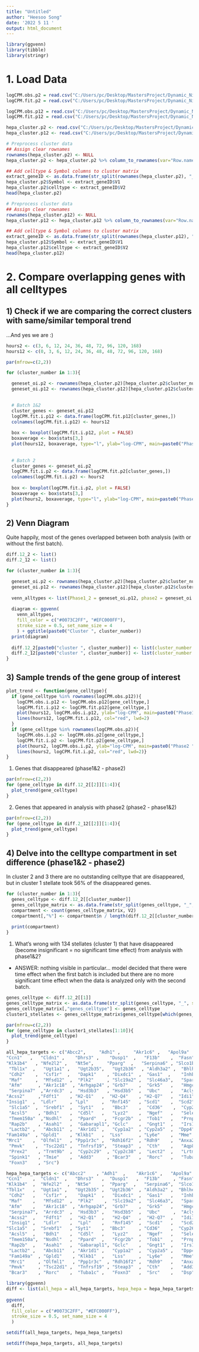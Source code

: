 ```yaml
---
title: "Untitled"
author: "Heesoo Song"
date: '2022 5 11 '
output: html_document
---
```


```r
library(ggvenn)
library(tibble)
library(stringr)
```


# 1. Load Data
```r
logCPM.obs.p2 = read.csv("C:/Users/pc/Desktop/MastersProject/Dynamic_NicheNet/DE_geneID+celltype_logCPM-obs_phase2.csv")
logCPM.fit.p2 = read.csv("C:/Users/pc/Desktop/MastersProject/Dynamic_NicheNet/DE_geneID+celltype_logCPM-fit_phase2.csv")

logCPM.obs.p12 = read.csv("C:/Users/pc/Desktop/MastersProject/Dynamic_NicheNet/DE_geneID+celltype_logCPM-obs_allphases.csv")
logCPM.fit.p12 = read.csv("C:/Users/pc/Desktop/MastersProject/Dynamic_NicheNet/DE_geneID+celltype_logCPM-fit_allphases.csv")
```

```r
hepa_cluster.p2 <- read.csv("C:/Users/pc/Desktop/MastersProject/Dynamic_NicheNet/DE_pseudobulk_cluster_phase2.csv")
hepa_cluster.p12 <- read.csv("C:/Users/pc/Desktop/MastersProject/Dynamic_NicheNet/DE_pseudobulk_cluster_allphases.csv")
```

```r
# Preprocess cluster data
## Assign clear rownames
rownames(hepa_cluster.p2) <- NULL
hepa_cluster.p2 <- hepa_cluster.p2 %>% column_to_rownames(var="Row.names")

## Add celltype & Symbol columns to cluster matrix
extract_geneID <- as.data.frame(str_split(rownames(hepa_cluster.p2), "_", simplify=TRUE))
hepa_cluster.p2$Symbol <- extract_geneID$V1
hepa_cluster.p2$celltype <- extract_geneID$V2
head(hepa_cluster.p2)
```

```r
# Preprocess cluster data
## Assign clear rownames
rownames(hepa_cluster.p12) <- NULL
hepa_cluster.p12 <- hepa_cluster.p12 %>% column_to_rownames(var="Row.names")

## Add celltype & Symbol columns to cluster matrix
extract_geneID <- as.data.frame(str_split(rownames(hepa_cluster.p12), "_", simplify=TRUE))
hepa_cluster.p12$Symbol <- extract_geneID$V1
hepa_cluster.p12$celltype <- extract_geneID$V2
head(hepa_cluster.p12)
```


# 2. Compare overlapping genes with all celltypes

## 1) Check if we are comparing the correct clusters with same/similar temporal trend
...And yes we are :)
```r
hours2 <- c(3, 6, 12, 24, 36, 48, 72, 96, 120, 168)
hours12 <- c(0, 3, 6, 12, 24, 36, 48, 48, 72, 96, 120, 168)

par(mfrow=c(2,2))

for (cluster_number in 1:3){

  geneset_oi.p2 <- rownames(hepa_cluster.p2)[hepa_cluster.p2$cluster_number == cluster_number]
  geneset_oi.p12 <- rownames(hepa_cluster.p12)[hepa_cluster.p12$cluster_number == cluster_number]
  

  # Batch 1&2
  cluster_genes <- geneset_oi.p12
  logCPM.fit.i.p12 <- data.frame(logCPM.fit.p12[cluster_genes,])
  colnames(logCPM.fit.i.p12) <- hours12
  
  box <- boxplot(logCPM.fit.i.p12, plot = FALSE)
  boxaverage <- box$stats[3,]
  plot(hours12, boxaverage, type="l", ylab="log-CPM", main=paste0("Phase1&2 Cluster ", cluster_number, " size: ", length(cluster_genes)), pch=16)
  
  
  # Batch 2
  cluster_genes <- geneset_oi.p2
  logCPM.fit.i.p2 <- data.frame(logCPM.fit.p2[cluster_genes,])
  colnames(logCPM.fit.i.p2) <- hours2
  
  box <- boxplot(logCPM.fit.i.p2, plot = FALSE)
  boxaverage <- box$stats[3,]
  plot(hours2, boxaverage, type="l", ylab="log-CPM", main=paste0("Phase2 Cluster ", cluster_number, " size: ", length(cluster_genes)), pch=16)
}
```


## 2) Venn Diagram
Quite happily, most of the genes overlapped between both analysis (with or without the first batch).
```r
diff.12_2 <- list()
diff.2_12 <- list()

for (cluster_number in 1:3){

  geneset_oi.p2 <- rownames(hepa_cluster.p2)[hepa_cluster.p2$cluster_number == cluster_number]
  geneset_oi.p12 <- rownames(hepa_cluster.p12)[hepa_cluster.p12$cluster_number == cluster_number]
  
  venn_alltypes <- list(Phase1_2 = geneset_oi.p12, phase2 = geneset_oi.p2)
  
  diagram <- ggvenn(
    venn_alltypes, 
    fill_color = c("#0073C2FF", "#EFC000FF"),
    stroke_size = 0.5, set_name_size = 4
    ) + ggtitle(paste0("Cluster ", cluster_number))
  print(diagram)
  
  diff.12_2[paste0("cluster ", cluster_number)] <- list(cluster_number = setdiff(geneset_oi.p12, geneset_oi.p2))
  diff.2_12[paste0("cluster ", cluster_number)] <- list(cluster_number = setdiff(geneset_oi.p2, geneset_oi.p12))
}
```


## 3) Sample trends of the gene group of interest
```r
plot_trend <- function(gene_celltype){
  if (gene_celltype %in% rownames(logCPM.obs.p12)){
    logCPM.obs.i.p12 <- logCPM.obs.p12[gene_celltype,]
    logCPM.fit.i.p12 <- logCPM.fit.p12[gene_celltype,]
    plot(hours12, logCPM.obs.i.p12, ylab="log-CPM", main=paste0("Phase1&2 ",gene_celltype), pch=16, col = rainbow(11)[factor(hours12)])
    lines(hours12, logCPM.fit.i.p12, col="red", lwd=2)
  }
  if (gene_celltype %in% rownames(logCPM.obs.p2)){
    logCPM.obs.i.p2 <- logCPM.obs.p2[gene_celltype,]
    logCPM.fit.i.p2 <- logCPM.fit.p2[gene_celltype,]
    plot(hours2, logCPM.obs.i.p2, ylab="log-CPM", main=paste0("Phase2 ",gene_celltype), pch=16, col = rainbow(11)[factor(hours2)])
    lines(hours2, logCPM.fit.i.p2, col="red", lwd=2)}
}
```

1. Genes that disappeared (phase1&2 - phase2)
```r
par(mfrow=c(2,2))
for (gene_celltype in diff.12_2[[2]][1:4]){
  plot_trend(gene_celltype)
}
```

2. Genes that appeared in analysis with phase2 (phase2 - phase1&2)
```r
par(mfrow=c(2,2))
for (gene_celltype in diff.2_12[[2]][1:4]){
  plot_trend(gene_celltype)
}
```


## 4) Delve into the celltype compartment in set difference (phase1&2 - phase2)
In cluster 2 and 3 there are no outstanding celltype that are disappeared, but in cluster 1 stellate took 56% of the disappeared genes.
```r
for (cluster_number in 1:3){
  genes_celltype <- diff.12_2[[cluster_number]]
  genes_celltype_matrix <- as.data.frame(str_split(genes_celltype, "_", simplify=TRUE))
  compartment <- count(genes_celltype_matrix, V2)
  compartment[,"%"] <- compartment$n / length(diff.12_2[[cluster_number]]) * 100
  
  print(compartment)
}
```

1. What's wrong with 134 stellates (cluster 1) that have disappeared (become insignificant = no significant time effect) from analysis with phase1&2?

- ANSWER: nothing visible in particular... model decided that there were time effect when the first batch is included but there are no more significant time effect when the data is analyzed only with the second batch. 
```r
genes_celltype <- diff.12_2[[1]]
genes_celltype_matrix <- as.data.frame(str_split(genes_celltype, "_", simplify=TRUE))
genes_celltype_matrix[,"genes_celltype"] <- genes_celltype
cluster1_stellates <- genes_celltype_matrix$genes_celltype[which(genes_celltype_matrix$V2 == "stellate")]

par(mfrow=c(2,2))
for (gene_celltype in cluster1_stellates[1:10]){
  plot_trend(gene_celltype)
}
```


```r
all_hepa_targets <- c("Abcc2",     "Adh1" ,     "Akr1c6" ,   "Apol9a"  ,  "Apol9b"  ,  "Bcl6" ,    
"Ccn1"   ,   "Cldn1" ,    "Dhrs3" ,    "Dusp1"  ,   "F13b"    ,  "Fasn"     ,
"Klk1b4"   , "Nfe2l2" ,   "Nt5e",     "Pparg"  ,   "Serpina6" , "Slco1b2"  ,
 "Tbl1x"  ,   "Ugt1a1" ,   "Ugt2b35",   "Ugt2b36"  , "Aldh3a2" ,  "Bhlhe40" , 
 "Cdh2"    ,  "Csf1r"  ,   "Dapk1"    , "Dixdc1"  ,  "Gas1"  ,    "Inhba"  ,  
 "Maf"     ,  "Mfsd12"  ,  "Plk2"     , "Slc19a2" ,  "Slc46a3",   "Sparc"   , 
 "Afm"      , "Akr1c18"  , "Arhgap24" , "Grb7"    ,  "Grk5"   ,   "Hmgcs1"   ,
 "Serpina7"  ,"Arrdc3"  ,  "Hsd3b3"   , "Hsd3b5"  ,  "Ubc"    ,   "Acly"     ,
"Acss2"     ,"Fdft1"    , "H2-Q1"   ,  "H2-Q4"    , "H2-Q7"   ,  "Idi1"     ,
"Insig1"  ,  "Ldlr"     , "Lpl"     ,  "Rnf145"   , "Scd1"    ,  "Scd2"     ,
 "Slc1a5"  ,  "Srebf1"  ,  "Syt1"   ,   "Bbc3"    ,  "Cd36"    ,  "Cyp26a1"  ,
 "Acsl5"    , "Bdh1"    ,  "Cd5l"   ,   "Lyz2"    ,  "Ngef"   ,   "Selenoi"  ,
 "Tmem150a"  ,"Nsdhl"   ,  "Ppard"   ,  "Fcgr2b"  ,  "Tob1"   ,   "Prnp"     ,
 "Rap2b"    , "Asah1"   ,  "Gabarapl1", "Gclc"    ,  "Gngt1"  ,   "Irs1"     ,
 "Lactb2" ,   "Abcb11"  ,  "Akr1d1" ,   "Cyp1a2"  , "Cyp2a5"  ,  "Dpp4"     ,
"Fam149a"  , "Gpld1"    , "Klkb1"   ,  "Lss"      , "Ly6e"    ,  "Mme"      ,
"Mrc1"    ,  "Olfml1"   , "Ppp1r3c" ,  "Rdh16f2"  , "Rdh9"    ,  "Anxa2"    ,
 "Pmvk"    ,  "Tsc22d1" ,  "Tnfrsf19",  "Steap3"  ,  "Cth"    ,   "Aqp8"     ,
 "Prex2"    , "Trmt9b"  ,  "Cyp2c29"  , "Cyp2c38" ,  "Lect2"  ,   "Lrtm1"    ,
 "Spink1"   , "Tmie"    ,  "Add3"     , "Bcar3"   ,  "Rorc"   ,   "Tuba1c"   ,
 "Foxn3"    , "Src")

hepa_hepa_targets <- c("Abcc2"    , "Adh1"  ,    "Akr1c6" ,   "Apol9a" ,   "Apol9b"    ,"Bcl6"   ,  
"Ccn1"    ,  "Cldn1"  ,   "Dhrs3"   ,  "Dusp1"   ,  "F13b"     , "Fasn",
"Klk1b4"  ,  "Nfe2l2"  ,  "Nt5e"    ,  "Pparg"  ,   "Serpina6",  "Slco1b2",
"Tbl1x"   ,  "Ugt1a1" ,   "Ugt2b35" ,  "Ugt2b36"  , "Aldh3a2" ,  "Bhlhe40",
 "Cdh2"   ,   "Csf1r" ,    "Dapk1"  ,   "Dixdc1"  ,  "Gas1"   ,   "Inhba",
 "Maf"    ,   "Mfsd12"  ,  "Plk2"    ,  "Slc19a2" ,  "Slc46a3",   "Sparc",
 "Afm"    ,   "Akr1c18"  , "Arhgap24",  "Grb7"    ,  "Grk5"   ,   "Hmgcs1",
 "Serpina7",  "Arrdc3"  ,  "Hsd3b3" ,   "Hsd3b5"  ,  "Ubc"     ,  "Acly",
 "Acss2"  ,   "Fdft1"   ,  "H2-Q1"  ,   "H2-Q4"   ,  "H2-Q7"  ,   "Idi1",
 "Insig1" ,   "Ldlr"    ,  "Lpl"    ,   "Rnf145"  ,  "Scd1"   ,   "Scd2",
"Slc1a5"  ,  "Srebf1"   , "Syt1"    ,  "Bbc3"     , "Cd36"    ,  "Cyp26a1",
 "Acsl5"  ,   "Bdh1"    ,  "Cd5l"   ,   "Lyz2"    ,  "Ngef"   ,   "Selenoi",
 "Tmem150a",  "Nsdhl"   ,  "Ppard"  ,   "Fcgr2b"  ,  "Tob1"   ,   "Prnp",
 "Rap2b"  ,   "Asah1"   ,  "Gabarapl1", "Gclc"    ,  "Gngt1"  ,   "Irs1",
 "Lactb2" ,   "Abcb11"   , "Akr1d1" ,   "Cyp1a2"  ,  "Cyp2a5" ,   "Dpp4",
 "Fam149a"  , "Gpld1"    , "Klkb1"  ,   "Lss"     ,  "Ly6e"   ,   "Mme",
 "Mrc1"     , "Olfml1"   , "Ppp1r3c"  , "Rdh16f2" ,  "Rdh9"   ,   "Anxa2",
 "Pmvk"     , "Tsc22d1" ,  "Tnfrsf19" , "Steap3"  ,  "Cth"    ,   "Add3",
 "Bcar3"    , "Rorc"    ,  "Tuba1c" ,   "Foxn3"   ,  "Src"    ,   "Dsp")
```

```r
library(ggvenn)
diff <- list(all_hepa = all_hepa_targets, hepa_hepa = hepa_hepa_targets)
  
ggvenn(
  diff,
  fill_color = c("#0073C2FF", "#EFC000FF"),
  stroke_size = 0.5, set_name_size = 4
  )
```
```r
setdiff(all_hepa_targets, hepa_hepa_targets)
```
```r
setdiff(hepa_hepa_targets, all_hepa_targets)
```

